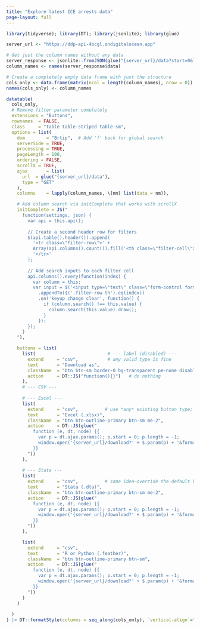 ```yaml
---
title: "Explore latest ICE arrests data"
page-layout: full
---
```


```{=html}
<!-- DataTables + Bootstrap 5 styling -->
<!-- jQuery first (needed for $.param) -->
<script src="https://code.jquery.com/jquery-3.7.0.min.js"></script>

<!-- DataTables core library -->
<script src="https://cdn.datatables.net/2.3.2/js/dataTables.min.js"></script>

<!-- DataTables core + Bootstrap 5 styling -->
<link  rel="stylesheet" href="https://cdn.datatables.net/2.3.2/css/dataTables.bootstrap5.min.css">
<script src="https://cdn.datatables.net/2.3.2/js/dataTables.bootstrap5.min.js"></script>

<!-- Buttons: core, then Bootstrap skin -->
<script src="https://cdn.datatables.net/buttons/3.0.1/js/dataTables.buttons.min.js"></script>
<link  rel="stylesheet" href="https://cdn.datatables.net/buttons/3.0.1/css/buttons.bootstrap5.min.css">
<script src="https://cdn.datatables.net/buttons/3.0.1/js/buttons.bootstrap5.min.js"></script>
<script src="https://cdn.datatables.net/buttons/3.0.1/js/buttons.html5.min.js"></script>

<style>
/* Add space between buttons and table */
.dt-buttons {
  margin-bottom: 1rem !important;
}

</style>
```

```r
library(tidyverse); library(DT); library(jsonlite); library(glue)

server_url <- "https://ddp-api-4bcgl.ondigitalocean.app"
```

```r
# Get just the column names without any data
server_response <- jsonlite::fromJSON(glue("{server_url}/data?start=0&length=1"))
column_names <- names(server_response$data)

# Create a completely empty data frame with just the structure
cols_only <- data.frame(matrix(ncol = length(column_names), nrow = 0))
names(cols_only) <- column_names

datatable(
  cols_only,
  # Remove filter parameter completely
  extensions = "Buttons",
  rownames  = FALSE,
  class     = "table table-striped table-sm",
  options = list(
    dom        = "Brtip",  # Add 'f' back for global search     
    serverSide = TRUE,
    processing = TRUE,
    pageLength = 100,
    ordering = FALSE,
    scrollX = TRUE,  
    ajax       = list(
      url  = glue("{server_url}/data"),
      type = "GET"
    ),
    columns    = lapply(column_names, \(nm) list(data = nm)),

    # Add column search via initComplete that works with scrollX
    initComplete = JS("
      function(settings, json) {
        var api = this.api();
        
        // Create a second header row for filters
        $(api.table().header()).append(
          '<tr class=\"filter-row\">' +
          Array(api.columns().count()).fill('<th class=\"filter-cell\"></th>').join('') +
          '</tr>'
        );
        
        // Add search inputs to each filter cell
        api.columns().every(function(index) {
          var column = this;
          var input = $('<input type=\"text\" class=\"form-control form-control-sm\" placeholder=\"Search...\" />')
            .appendTo($('.filter-row th').eq(index))
            .on('keyup change clear', function() {
              if (column.search() !== this.value) {
                column.search(this.value).draw();
              }
            });
        });
      }
    "),

    buttons = list(
      list(                           # --- label (disabled) ---
        extend     = "csv",           # any valid type is fine
        text       = "Download as",
        className  = "btn btn-sm border-0 bg-transparent pe-none disabled no-outline",
        action     = DT::JS("function(){}")   # do nothing
      ),
      # --- CSV ---
      
      # --- Excel ---
      list(
        extend     = "csv",          # use *any* existing button type; we override action anyway
        text       = "Excel (.xlsx)",
        className  = "btn btn-outline-primary btn-sm me-2",
        action     = DT::JS(glue("
          function (e, dt, node) {{
            var p = dt.ajax.params(); p.start = 0; p.length = -1;
            window.open('{server_url}/download?' + $.param(p) + '&format=xlsx', '_blank');
          }}
        "))
      ),
      
      # --- Stata ---
      list(
        extend     = "csv",          # same idea—override the default behaviour
        text       = "Stata (.dta)",
        className  = "btn btn-outline-primary btn-sm me-2",
        action     = DT::JS(glue("
          function (e, dt, node) {{
            var p = dt.ajax.params(); p.start = 0; p.length = -1;
            window.open('{server_url}/download?' + $.param(p) + '&format=dta', '_blank');
          }}
        "))
      ),

      list(
        extend     = "csv",
        text       = "R or Python (.feather)",
        className  = "btn btn-outline-primary btn-sm",
        action     = DT::JS(glue("
          function (e, dt, node) {{
            var p = dt.ajax.params(); p.start = 0; p.length = -1;
            window.open('{server_url}/download?' + $.param(p) + '&format=feather', '_blank');
          }}
        "))
      )
    )
    
  )
) |> DT::formatStyle(columns = seq_along(cols_only), `vertical-align`="top", `white-space`="nowrap")
```